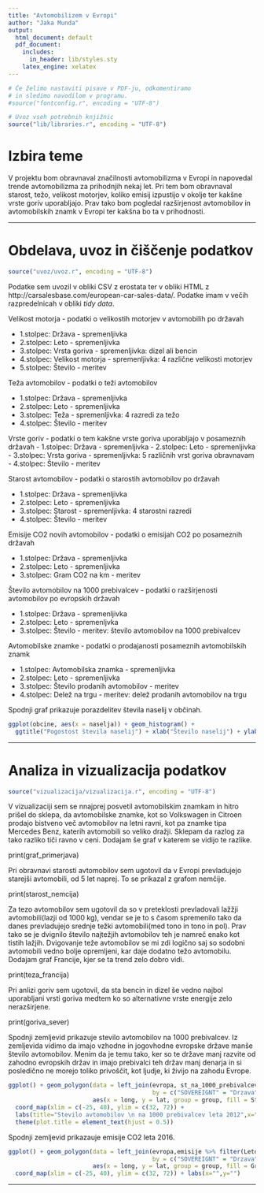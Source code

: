 ```yaml
---
title: "Avtomobilizem v Evropi"
author: "Jaka Munda"
output:
  html_document: default
  pdf_document:
    includes:
      in_header: lib/styles.sty
    latex_engine: xelatex
---
```


```r
# Če želimo nastaviti pisave v PDF-ju, odkomentiramo
# in sledimo navodilom v programu.
#source("fontconfig.r", encoding = "UTF-8")

# Uvoz vseh potrebnih knjižnic
source("lib/libraries.r", encoding = "UTF-8")
```

# Izbira teme

V projektu bom obravnaval značilnosti avtomobilizma v Evropi in napovedal trende avtomobilizma za prihodnjih nekaj let. Pri tem bom obravnaval starost, težo, velikost motorjev, koliko emisij izpustijo v okolje ter kakšne vrste goriv uporabljajo. Prav tako bom pogledal razširjenost avtomobilov in avtomobilskih znamk v Evropi ter kakšna bo ta v prihodnosti.

***

# Obdelava, uvoz in čiščenje podatkov

```r
source("uvoz/uvoz.r", encoding = "UTF-8")
```
Podatke sem uvozil v obliki CSV z erostata ter v obliki HTML z http://carsalesbase.com/european-car-sales-data/.
Podatke imam v večih razpredelnicah v obliki *tidy data*.

Velikost motorja - podatki o velikostih motorjev v avtomobilih po državah

- 1.stolpec: Država - spremenljivka
- 2.stolpec: Leto - spremenljivka
- 3.stolpec: Vrsta goriva - spremenljivka: dizel ali bencin
- 4.stolpec: Velikost motorja - spremenljivka: 4 različne velikosti motorjev
- 5.stolpec: Število - meritev

Teža avtomobilov - podatki o teži avtomobilov

- 1.stolpec: Država - spremenljivka
- 2.stolpec: Leto - spremenljivka
- 3.stolpec: Teža - spremenljivka: 4 razredi za težo
- 4.stolpec: Število - meritev

Vrste goriv - podatki o tem kakšne vrste goriva uporabljajo v posameznih državah
- 1.stolpec: Država - spremenljivka
- 2.stolpec: Leto - spremenljivka
- 3.stolpec: Vrsta goriva - spremenljivka: 5 različnih vrst goriva obravnavam
- 4.stolpec: Število - meritev

Starost avtomobilov - podatki o starostih avtomobilov po državah

- 1.stolpec: Država - spremenljivka
- 2.stolpec: Leto - spremenljivka
- 3.stolpec: Starost - spremenljivka: 4 starostni razredi
- 4.stolpec: Število - meritev

Emisije CO2 novih avtomobilov - podatki o emisijah CO2 po posameznih državah

- 1.stolpec: Država - spremenljivka
- 2.stolpec: Leto - spremenljivka
- 3.stolpec: Gram CO2 na km - meritev

Število avtomobilov na 1000 prebivalcev - podatki o razširjenosti avtomobilov po evropskih državah

- 1.stolpec: Država - spremenljivka
- 2.stolpec: Leto - spremenljvka
- 3.stolpec: Število - meritev: število avtomobilov na 1000 prebivalcev

Avtomobilske znamke - podatki o prodajanosti posameznih avtomobilskih znamk

- 1.stolpec: Avtomobilska znamka - spremenljivka
- 2.stolpec: Leto - spremenljivka
- 3.stolpec: Število prodanih avtomobilov - meritev
- 4.stolpec: Delež na trgu - meritev: delež prodanih avtomobilov na trgu


Spodnji graf prikazuje porazdelitev števila naselij v občinah.

```r
ggplot(obcine, aes(x = naselja)) + geom_histogram() +
  ggtitle("Pogostost števila naselij") + xlab("Število naselij") + ylab("Število občin")
```

***

# Analiza in vizualizacija podatkov

```r
source("vizualizacija/vizualizacija.r", encoding = "UTF-8")
```
V vizualizaciji sem se nnajprej posvetil avtomobilskim znamkam in hitro prišel do sklepa, da avtomobilske znamke, kot so Volkswagen in Citroen prodajo bistveno več avtomobilov na letni ravni, kot pa znamke tipa Mercedes Benz, katerih avtomobili so veliko dražji. Sklepam da razlog za tako razliko tiči ravno v ceni. Dodajam še graf v katerem se vidijo te razlike.

print(graf_primerjava)

Pri obravnavi starosti avtomobilov sem ugotovil da v Evropi prevladujejo starejši avtomobili, od 5 let naprej. 
To se prikazal z grafom nemčije.

print(starost_nemcija)

Za tezo avtomobilov sem ugotovil da so v preteklosti prevladovali lažžji avtomobili(lazji od 1000 kg), vendar se je to s časom spremenilo tako da danes prevladujejo srednje težki avtomobili(med tono in tono in pol). Prav tako se je dvignilo število najtežjih avtomobilov teh je namreč enako kot tistih lažjih. Dvigovanje teže avtomobilov se mi zdi logično saj so sodobni avtomobili vedno bolje opremljeni, kar daje dodatno težo avtomobilu. 
Dodajam graf Francije, kjer se ta trend zelo dobro vidi. 

print(teza_francija)

Pri anlizi goriv sem ugotovil, da sta bencin in dizel še vedno najbol uporabljani vrsti goriva medtem ko so alternativne vrste energije zelo nerazširjene.

print(goriva_sever)

Spodnji zemljevid prikazuje stevilo avtomobilov na 1000 prebivalcev. Iz zemljevida vidimo da imajo vzhodne in jogovhodne evropske države manše število avtomobilov. Menim da je temu tako, ker so te države manj razvite od zahodno evropskih držav in imajo prebivalci teh držav manj denarja in si posledično ne morejo toliko privoščit, kot ljudje, ki živijo na zahodu Evrope. 

```r
ggplot() + geom_polygon(data = left_join(evropa, st_na_1000_prebivalcev %>% filter(Leto == 2012),
                                         by = c("SOVEREIGNT" = "Drzava")), 
                        aes(x = long, y = lat, group = group, fill = Stevilo)) + 
  coord_map(xlim = c(-25, 40), ylim = c(32, 72)) + 
  labs(title="Stevilo avtomobilov \n na 1000 prebivalcev leta 2012",x="",y="") +
  theme(plot.title = element_text(hjust = 0.5))
```

Spodnji zemljevid prikazauje emisije CO2 leta 2016. 

```r
ggplot() + geom_polygon(data = left_join(evropa,emisije %>% filter(Leto == 2016),
                                         by = c("SOVEREIGNT" = "Drzava")),
                        aes(x = long, y = lat, group = group, fill = Gram_CO2_na_km)) +
  coord_map(xlim = c(-25, 40), ylim = c(32, 72)) + labs(x="",y="") 
```


***



